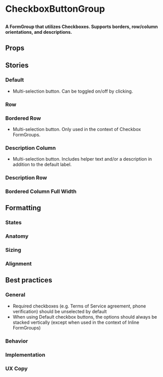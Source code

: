 
# CheckboxButtonGroup

##

<h4>
  A FormGroup that utilizes Checkboxes. Supports borders, row/column orientations, and descriptions.
</h4>

<Canvas>
  <Story id="components-form-elements-checkboxbuttongroup--default"/>
</Canvas>


## Props

<ArgsTable of={CheckboxButtonGroup} />

## Stories

### Default

- Multi-selection button. Can be toggled on/off by clicking.

<Canvas>
  <Story id="components-form-elements-checkboxbuttongroup--default"/>
</Canvas>

### Row

<Canvas>
  <Story id="components-form-elements-checkboxbuttongroup--row"/>
</Canvas>

### Bordered Row

- Multi-selection button. Only used in the context of Checkbox FormGroups.

<Canvas>
  <Story id="components-form-elements-checkboxbuttongroup--bordered-row"/>
</Canvas>

### Description Column

- Multi-selection button. Includes helper text and/or a description in addition to the default label.

<Canvas>
  <Story id="components-form-elements-checkboxbuttongroup--description-column"/>
</Canvas>

### Description Row

<Canvas>
  <Story id="components-form-elements-checkboxbuttongroup--description-row"/>
</Canvas>

### Bordered Column Full Width

<Canvas>
  <Story id="components-form-elements-checkboxbuttongroup--bordered-column-full-width"/>
</Canvas>

## Formatting

### States

### Anatomy

### Sizing

### Alignment


## Best practices

### General

- Required checkboxes (e.g. Terms of Service agreement, phone verification) should be unselected by default
- When using Default checkbox buttons, the options should always be stacked vertically (except when used in the context of Inline FormGroups)

### Behavior

### Implementation

### UX Copy
